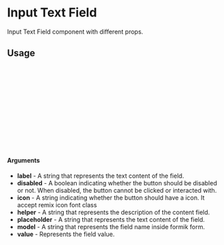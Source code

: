 
<Meta of={InputTextFieldStory} title="Input Text Field" />

# Input Text Field

Input Text Field component with different props.

<Canvas of={InputTextFieldStory.InputTextFieldExample} />

## Usage

```ts
import InputTextField from '@/components/form/InputTextField/InputTextField';

const InputTextField = () => {
  return (
      <InputTextField
        model='login.email'
        label="E-Mail"
        icon: 'ri-mail-send-line'
        />
  );
};

export default InputTextField;
```
#### Arguments
- **label** - A string that represents the text content of the field.
- **disabled** - A boolean indicating whether the button should be disabled or not. When disabled, the button cannot be clicked or interacted with.
- **icon** - A string indicating whether the button should have a icon. It accept remix icon font class
- **helper** - A string that represents the description of the content field.
- **placeholder** - A string that represents the text content of the field.
- **model** - A string that represents the field name inside formik form.
- **value** - Represents the field value.



